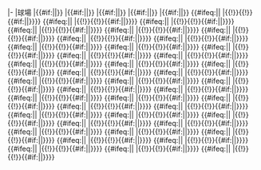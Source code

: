 |-
|球場
|{{#if:{{{m1|}}}|{{{m1}}}|{{Unicode| }}}}
|{{#if:{{{m2|}}}|{{{m2}}}|{{Unicode| }}}}
|{{#if:{{{m3|}}}|{{{m3}}}|{{Unicode| }}}}
|{{#if:{{{m4|}}}|{{{m4}}}|{{Unicode| }}}}
|{{#if:{{{m5|}}}|{{{m5}}}|{{Unicode| }}}}<!--
-->{{#ifeq:{{{m6}}}|{{non_existing|m6}}| |{{!}}{{!}}{{#if:{{{m6|}}}|{{{m6}}}|{{Unicode| }}}}}}<!--
-->{{#ifeq:{{{m7}}}|{{non_existing|m7}}| |{{!}}{{!}}{{#if:{{{m7|}}}|{{{m7}}}|{{Unicode| }}}}}}<!--
-->{{#ifeq:{{{m8}}}|{{non_existing|m8}}| |{{!}}{{!}}{{#if:{{{m8|}}}|{{{m8}}}|{{Unicode| }}}}}}<!--
-->{{#ifeq:{{{m9}}}|{{non_existing|m9}}| |{{!}}{{!}}{{#if:{{{m9|}}}|{{{m9}}}|{{Unicode| }}}}}}<!--
-->{{#ifeq:{{{m10}}}|{{non_existing|m10}}| |{{!}}{{!}}{{#if:{{{m10|}}}|{{{m10}}}|{{Unicode| }}}}}}<!--
-->{{#ifeq:{{{m11}}}|{{non_existing|m11}}| |{{!}}{{!}}{{#if:{{{m11|}}}|{{{m11}}}|{{Unicode| }}}}}}<!--
-->{{#ifeq:{{{m12}}}|{{non_existing|m12}}| |{{!}}{{!}}{{#if:{{{m12|}}}|{{{m12}}}|{{Unicode| }}}}}}<!--
-->{{#ifeq:{{{m13}}}|{{non_existing|m13}}| |{{!}}{{!}}{{#if:{{{m13|}}}|{{{m13}}}|{{Unicode| }}}}}}<!--
-->{{#ifeq:{{{m14}}}|{{non_existing|m14}}| |{{!}}{{!}}{{#if:{{{m14|}}}|{{{m14}}}|{{Unicode| }}}}}}<!--
-->{{#ifeq:{{{m15}}}|{{non_existing|m15}}| |{{!}}{{!}}{{#if:{{{m15|}}}|{{{m15}}}|{{Unicode| }}}}}}<!--
-->{{#ifeq:{{{m16}}}|{{non_existing|m16}}| |{{!}}{{!}}{{#if:{{{m16|}}}|{{{m16}}}|{{Unicode| }}}}}}<!--
-->{{#ifeq:{{{m17}}}|{{non_existing|m17}}| |{{!}}{{!}}{{#if:{{{m17|}}}|{{{m17}}}|{{Unicode| }}}}}}<!--
-->{{#ifeq:{{{m18}}}|{{non_existing|m18}}| |{{!}}{{!}}{{#if:{{{m18|}}}|{{{m18}}}|{{Unicode| }}}}}}<!--
-->{{#ifeq:{{{m19}}}|{{non_existing|m19}}| |{{!}}{{!}}{{#if:{{{m19|}}}|{{{m19}}}|{{Unicode| }}}}}}<!--
-->{{#ifeq:{{{m20}}}|{{non_existing|m20}}| |{{!}}{{!}}{{#if:{{{m20|}}}|{{{m20}}}|{{Unicode| }}}}}}<!--
-->{{#ifeq:{{{m21}}}|{{non_existing|m21}}| |{{!}}{{!}}{{#if:{{{m21|}}}|{{{m21}}}|{{Unicode| }}}}}}<!--
-->{{#ifeq:{{{m22}}}|{{non_existing|m22}}| |{{!}}{{!}}{{#if:{{{m22|}}}|{{{m22}}}|{{Unicode| }}}}}}<!--
-->{{#ifeq:{{{m23}}}|{{non_existing|m23}}| |{{!}}{{!}}{{#if:{{{m23|}}}|{{{m23}}}|{{Unicode| }}}}}}<!--
-->{{#ifeq:{{{m24}}}|{{non_existing|m24}}| |{{!}}{{!}}{{#if:{{{m24|}}}|{{{m24}}}|{{Unicode| }}}}}}<!--
-->{{#ifeq:{{{m25}}}|{{non_existing|m25}}| |{{!}}{{!}}{{#if:{{{m25|}}}|{{{m25}}}|{{Unicode| }}}}}}<!--
-->{{#ifeq:{{{m26}}}|{{non_existing|m26}}| |{{!}}{{!}}{{#if:{{{m26|}}}|{{{m26}}}|{{Unicode| }}}}}}<!--
-->{{#ifeq:{{{m27}}}|{{non_existing|m27}}| |{{!}}{{!}}{{#if:{{{m27|}}}|{{{m27}}}|{{Unicode| }}}}}}<!--
-->{{#ifeq:{{{m28}}}|{{non_existing|m28}}| |{{!}}{{!}}{{#if:{{{m28|}}}|{{{m28}}}|{{Unicode| }}}}}}<!--
-->{{#ifeq:{{{m29}}}|{{non_existing|m29}}| |{{!}}{{!}}{{#if:{{{m29|}}}|{{{m29}}}|{{Unicode| }}}}}}<!--
-->{{#ifeq:{{{m30}}}|{{non_existing|m30}}| |{{!}}{{!}}{{#if:{{{m30|}}}|{{{m30}}}|{{Unicode| }}}}}}<!--
-->{{#ifeq:{{{m31}}}|{{non_existing|m31}}| |{{!}}{{!}}{{#if:{{{m31|}}}|{{{m31}}}|{{Unicode| }}}}}}<!--
-->{{#ifeq:{{{m32}}}|{{non_existing|m32}}| |{{!}}{{!}}{{#if:{{{m32|}}}|{{{m32}}}|{{Unicode| }}}}}}<!--
-->{{#ifeq:{{{m33}}}|{{non_existing|m33}}| |{{!}}{{!}}{{#if:{{{m33|}}}|{{{m33}}}|{{Unicode| }}}}}}<!--
-->{{#ifeq:{{{m34}}}|{{non_existing|m34}}| |{{!}}{{!}}{{#if:{{{m34|}}}|{{{m34}}}|{{Unicode| }}}}}}<!--
-->{{#ifeq:{{{m35}}}|{{non_existing|m35}}| |{{!}}{{!}}{{#if:{{{m35|}}}|{{{m35}}}|{{Unicode| }}}}}}<!--
-->{{#ifeq:{{{m36}}}|{{non_existing|m36}}| |{{!}}{{!}}{{#if:{{{m36|}}}|{{{m36}}}|{{Unicode| }}}}}}<!--
-->{{#ifeq:{{{m37}}}|{{non_existing|m37}}| |{{!}}{{!}}{{#if:{{{m37|}}}|{{{m37}}}|{{Unicode| }}}}}}<!--
-->{{#ifeq:{{{m38}}}|{{non_existing|m38}}| |{{!}}{{!}}{{#if:{{{m38|}}}|{{{m38}}}|{{Unicode| }}}}}}<!--
-->{{#ifeq:{{{m39}}}|{{non_existing|m39}}| |{{!}}{{!}}{{#if:{{{m39|}}}|{{{m39}}}|{{Unicode| }}}}}}<!--
-->{{#ifeq:{{{m40}}}|{{non_existing|m40}}| |{{!}}{{!}}{{#if:{{{m40|}}}|{{{m40}}}|{{Unicode| }}}}}}<!--
-->{{#ifeq:{{{m41}}}|{{non_existing|m41}}| |{{!}}{{!}}{{#if:{{{m41|}}}|{{{m41}}}|{{Unicode| }}}}}}<!--
-->{{#ifeq:{{{m42}}}|{{non_existing|m42}}| |{{!}}{{!}}{{#if:{{{m42|}}}|{{{m42}}}|{{Unicode| }}}}}}<!--
-->{{#ifeq:{{{m43}}}|{{non_existing|m43}}| |{{!}}{{!}}{{#if:{{{m43|}}}|{{{m43}}}|{{Unicode| }}}}}}<!--
-->{{#ifeq:{{{m44}}}|{{non_existing|m44}}| |{{!}}{{!}}{{#if:{{{m44|}}}|{{{m44}}}|{{Unicode| }}}}}}<!--
-->{{#ifeq:{{{m45}}}|{{non_existing|m45}}| |{{!}}{{!}}{{#if:{{{m45|}}}|{{{m45}}}|{{Unicode| }}}}}}<!--
-->{{#ifeq:{{{m46}}}|{{non_existing|m46}}| |{{!}}{{!}}{{#if:{{{m46|}}}|{{{m46}}}|{{Unicode| }}}}}}<!--

--><noinclude>
{{template doc}}
<!-- Add categories and interwikis to the /doc subpage, not here! -->
</noinclude>